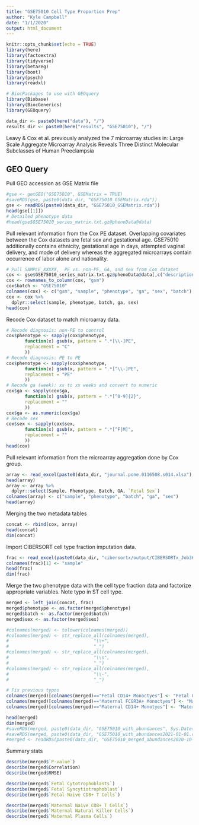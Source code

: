 ```yaml
---
title: "GSE75010 Cell Type Proportion Prep"
author: "Kyle Campbell"
date: "1/1/2020"
output: html_document
---
```


```r
knitr::opts_chunk$set(echo = TRUE)
library(here)
library(factoextra)
library(tidyverse)
library(betareg)
library(boot)
library(psych)
library(readxl)

# BiocPackages to use with GEOquery
library(Biobase)
library(BiocGenerics)
library(GEOquery)

data_dir <- paste0(here("data"), "/")
results_dir <- paste0(here("results", "GSE75010"), "/")
```
Leavy & Cox et al. previously analyzed the 7 microarray studies in:
Large Scale Aggregate Microarray Analysis Reveals Three Distinct Molecular Subclasses of Human Preeclampsia

## GEO Query
Pull GEO accession as GSE Matrix file
```r
#gse <- getGEO("GSE75010", GSEMatrix = TRUE)
#saveRDS(gse, paste0(data_dir, "GSE75010_GSEMatrix.rda"))
gse <- readRDS(paste0(data_dir, "GSE75010_GSEMatrix.rda"))
head(gse[[1]])
# Detailed phenotype data
#head(gse$GSE75010_series_matrix.txt.gz@phenoData@data)
```
Pull relevant information from the Cox PE dataset. Overlapping covariates between the Cox datasets are fetal sex and gestational age. GSE75010 additionally contains ethnicity, gestational age in days, attempted vaginal delivery, and mode of delivery whereas the aggregated microarrays contain occurrence of labor alone and nationality.
```r
# Pull SAMPLE_XXXXX,  PE vs. non-PE, GA, and sex from Cox dataset
cox <- gse$GSE75010_series_matrix.txt.gz@phenoData@data[,c("description", "characteristics_ch1", "characteristics_ch1.18", "characteristics_ch1.20")]
cox <- rownames_to_column(cox, "gsm")
cox$batch <- "GSE75010"
colnames(cox) <- c("gsm", "sample", "phenotype", "ga", "sex", "batch")
cox <- cox %>%
  dplyr::select(sample, phenotype, batch, ga, sex)
head(cox)
```
Recode Cox dataset to match microarray data.
```r
# Recode diagnosis: non-PE to control
cox$phenotype <- sapply(cox$phenotype,
       function(x) gsub(x, pattern = ".*[\\-]PE",
       replacement = "C"
       ))
# Recode diagnosis: PE to PE
cox$phenotype <- sapply(cox$phenotype,
       function(x) gsub(x, pattern = ".*[^\\-]PE",
       replacement = "PE"
       ))
# Recode ga (week): xx to xx weeks and convert to numeric
cox$ga <- sapply(cox$ga,
       function(x) gsub(x, pattern = ".*[^0-9]{2}",
       replacement = ""
       ))
cox$ga <- as.numeric(cox$ga)
# Recode sex
cox$sex <- sapply(cox$sex,
       function(x) gsub(x, pattern = ".*[^F|M]",
       replacement = ""
       ))
head(cox)
```
Pull relevant information from the microarray aggregation done by Cox group.
```r
array <- read_excel(paste0(data_dir, "journal.pone.0116508.s014.xlsx"), col_names = TRUE)
head(array)
array <- array %>%
  dplyr::select(Sample, Phenotype, Batch, GA, `Fetal Sex`)
colnames(array) <- c("sample", "phenotype", "batch", "ga", "sex")
head(array)
```
Merging the two metadata tables
```r
concat <- rbind(cox, array)
head(concat)
dim(concat)
```

Import CIBERSORT cell type fraction imputation data.
```r
frac <- read_excel(paste0(data_dir, "cibersortx/output/CIBERSORTx_Job36_Results_no_min_expr_2000_max_genes.xlsx"))
colnames(frac)[1] <- "sample"
head(frac)
dim(frac)
```

Merge the two phenotype data with the cell type fraction data and factorize appropriate variables. Note typo in ST cell type.
```r
merged <- left_join(concat, frac)
merged$phenotype <- as.factor(merged$phenotype)
merged$batch <- as.factor(merged$batch)
merged$sex <- as.factor(merged$sex)

#colnames(merged) <- tolower(colnames(merged))
#colnames(merged) <- str_replace_all(colnames(merged),
#                                "\\+",
#                                "_")
#colnames(merged) <- str_replace_all(colnames(merged),
#                                "\\s",
#                                "_")
#colnames(merged) <- str_replace_all(colnames(merged),
#                                "\\-",
#                                "_")

# Fix previous typos
colnames(merged)[colnames(merged)=="Fetal CD14+ Monoctyes"] <- "Fetal CD14+ Monocytes"
colnames(merged)[colnames(merged)=="Maternal FCGR3A+ Monoctyes"] <- "Maternal FCGR3A+ Monocytes"
colnames(merged)[colnames(merged)=="Maternal CD14+ Monotyes"] <- "Maternal CD14+ Monocytes"

head(merged)
dim(merged)
#saveRDS(merged, paste0(data_dir, "GSE75010_with_abundances", Sys.Date(), ".rda"))
#saveRDS(merged, paste0(data_dir, "GSE75010_with_abundances2021-01-01.rda"))
#merged <- readRDS(paste0(data_dir, "GSE75010_merged_abundances2020-10-16.rda"))
```

Summary stats
```r
describe(merged$`P-value`)
describe(merged$Correlation)
describe(merged$RMSE)
```

```r
describe(merged$`Fetal Cytotrophoblasts`)
describe(merged$`Fetal Syncytiotrophoblast`)
describe(merged$`Fetal Naive CD8+ T Cells`)
```

```r
describe(merged$`Maternal Naive CD8+ T Cells`)
describe(merged$`Maternal Natural Killer Cells`)
describe(merged$`Maternal Plasma Cells`)
```

